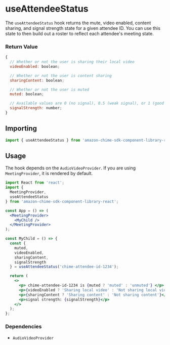
<Meta title="SDK Hooks/useAttendeeStatus" />

# useAttendeeStatus

The `useAttendeeStatus` hook returns the mute, video enabled, content sharing, and signal strength state for a given attendee ID. You can use this state to then build out a roster to reflect each attendee's meeting state.

### Return Value

```javascript
{
  // Whether or not the user is sharing their local video
  videoEnabled: boolean;

  // Whether or not the user is content sharing
  sharingContent: boolean;

  // Whether or not the user is muted
  muted: boolean;

  // Available values are 0 (no signal), 0.5 (weak signal), or 1 (good signal)
  signalStrength: number;
}
```

## Importing

```javascript
import { useAttendeeStatus } from 'amazon-chime-sdk-component-library-react';
```

## Usage

The hook depends on the `AudioVideoProvider`. If you are using `MeetingProvider`, it is rendered by default.

```jsx
import React from 'react';
import {
  MeetingProvider,
  useAttendeeStatus
} from 'amazon-chime-sdk-component-library-react';

const App = () => (
  <MeetingProvider>
    <MyChild />
  </MeetingProvider>
);

const MyChild = () => {
  const {
    muted,
    videoEnabled,
    sharingContent,
    signalStrength
  } = useAttendeeStatus('chime-attendee-id-1234');

  return (
    <>
      <p> chime-attendee-id-1234 is {muted ? 'muted' : 'unmuted'} </p>
      <p>{videoEnabled ? 'Sharing local video' : 'Not sharing local video'}</p>
      <p>{sharingContent ? 'Sharing content' : 'Not sharing content'}</p>
      <p>signal strength: {signalStrength}</p>
    </>
  );
};
```

### Dependencies

- `AudioVideoProvider`
